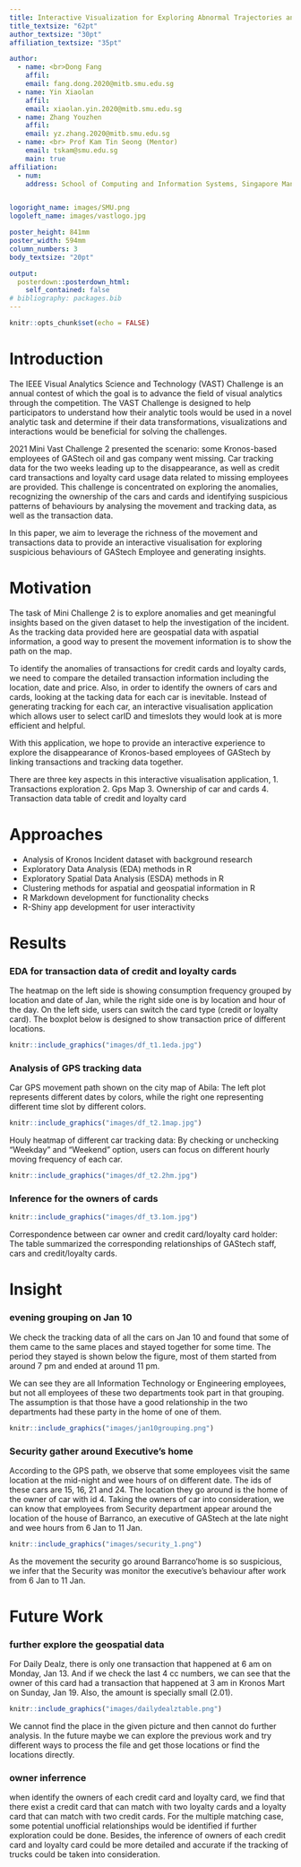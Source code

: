 ```yaml
---
title: Interactive Visualization for Exploring Abnormal Trajectories and Transactions of GAStech Employees
title_textsize: "62pt"
author_textsize: "30pt"
affiliation_textsize: "35pt"

author:
  - name: <br>Dong Fang
    affil: 
    email: fang.dong.2020@mitb.smu.edu.sg
  - name: Yin Xiaolan
    affil: 
    email: xiaolan.yin.2020@mitb.smu.edu.sg
  - name: Zhang Youzhen
    affil: 
    email: yz.zhang.2020@mitb.smu.edu.sg
  - name: <br> Prof Kam Tin Seong (Mentor)
    email: tskam@smu.edu.sg
    main: true
affiliation: 
  - num: 
    address: School of Computing and Information Systems, Singapore Management University


logoright_name: images/SMU.png
logoleft_name: images/vastlogo.jpg

poster_height: 841mm
poster_width: 594mm
column_numbers: 3
body_textsize: "20pt"

output: 
  posterdown::posterdown_html:
    self_contained: false
# bibliography: packages.bib
---
```


```r
knitr::opts_chunk$set(echo = FALSE)
```

# Introduction

The IEEE Visual Analytics Science and Technology (VAST) Challenge is an annual contest of which the goal is to advance the field of visual analytics through the competition. The VAST Challenge is designed to help participators to understand how their analytic tools would be used in a novel analytic task and determine if their data transformations, visualizations and interactions would be beneficial for solving the challenges.

2021 Mini Vast Challenge 2 presented the scenario:  some Kronos-based employees of GAStech oil and gas company went missing. Car tracking data for the two weeks leading up to the disappearance, as well as credit card transactions and loyalty card usage data related to missing employees are provided. This challenge is concentrated on exploring the anomalies, recognizing the ownership of the cars and cards and identifying suspicious patterns of behaviours by analysing the movement and tracking data, as well as the transaction data. 

In this paper, we aim to leverage the richness of the movement and transactions data to provide an interactive visualisation for exploring suspicious behaviours of GAStech Employee and generating insights.

# Motivation

The task of Mini Challenge 2 is to explore anomalies and get meaningful insights based on the given dataset to help the investigation of the incident. As the tracking data provided here are geospatial data with aspatial information, a good way to present the movement information is to show the path on the map. 

To identify the anomalies of transactions for credit cards and loyalty cards, we need to compare the detailed transaction information including the location, date and price. Also, in order to identify the owners of cars and cards, looking at the tacking data for each car is inevitable. Instead of generating tracking for each car, an interactive visualisation application which allows user to select carID and timeslots they would look at is more efficient and helpful.

With this application, we hope to provide an interactive experience to explore the disappearance of Kronos-based employees of GAStech by linking transactions and tracking data together.  

There are three key aspects in this interactive visualisation application,
1.	Transactions exploration 
2.	Gps Map
3.	Ownership of car and cards
4.  Transaction data table of credit and loyalty card

# Approaches

* Analysis of Kronos Incident dataset with background research
* Exploratory Data Analysis (EDA) methods in R
* Exploratory Spatial Data Analysis (ESDA) methods in R
* Clustering methods for aspatial and geospatial information in R
* R Markdown development for functionality checks
* R-Shiny app development for user interactivity

# Results

### EDA for transaction data of credit and loyalty cards

The heatmap on the left side is showing consumption frequency grouped by location and date of Jan, while the right side one is by location and hour of the day. On the left side, users can switch the card type (credit or loyalty card). The boxplot below is designed to show transaction price of different locations. 

```r
knitr::include_graphics("images/df_t1.1eda.jpg")
```

### Analysis of GPS tracking data

Car GPS movement path shown on the city map of Abila: The left plot represents different dates by colors, while the right one representing different time slot by different colors.

```r
knitr::include_graphics("images/df_t2.1map.jpg")
```

Houly heatmap of different car tracking data: By checking or unchecking "Weekday" and "Weekend" option, users can focus on different hourly moving frequency of each car.

```r
knitr::include_graphics("images/df_t2.2hm.jpg")
```

### Inference for the owners of cards

```r
knitr::include_graphics("images/df_t3.1om.jpg")
```

Correspondence between car owner and credit card/loyalty card holder: The table summarized the corresponding relationships of GAStech staff, cars and credit/loyalty cards.

# Insight

### evening grouping on Jan 10

We check the tracking data of all the cars on Jan 10 and found that some of them came to the same places and stayed together for some time. The period they stayed is shown below the figure, most of them started from around 7 pm and ended at around 11 pm.

We can see they are all Information Technology or Engineering employees, but not all employees of these two departments took part in that grouping. The assumption is that those have a good relationship in the two departments had these party in the home of one of them.

```r
knitr::include_graphics("images/jan10grouping.png")
```

### Security gather around Executive's home

According to the GPS path, we observe that some employees visit the same location at the mid-night and wee hours of on different date. The ids of these cars are 15, 16, 21 and 24. The location they go around is the home of the owner of car with id 4. Taking the owners of car into consideration, we can know that employees from Security department appear around the location of the house of Barranco, an executive of GAStech at the late night and wee hours from 6 Jan to 11 Jan. 

```r
knitr::include_graphics("images/security_1.png")
```

As the movement the security go around Barranco'home is so suspicious, we infer that the Security was monitor the executive's behaviour after work from 6 Jan to 11 Jan.

# Future Work

### further explore the geospatial data

For Daily Dealz, there is only one transaction that happened at 6 am on Monday, Jan 13. And if we check the last 4 cc numbers, we can see that the owner of this card had a transaction that happened at 3 am in Kronos Mart on Sunday, Jan 19. Also, the amount is specially small (2.01).

```r
knitr::include_graphics("images/dailydealztable.png")
```

We cannot find the place in the given picture and then cannot do further analysis. In the future maybe we can explore the previous work and try different ways to process the file and get those locations or find the locations directly.

### owner inferrence

when identify the owners of each credit card and loyalty card, we find that there exist a credit card that can match with two loyalty cards and a loyalty card that can match with two credit cards. For the multiple matching case, some potential unofficial relationships would be identified if further exploration could be done. Besides, the inference of owners of each credit card and loyalty card could be more detailed and accurate if the tracking of trucks could be taken into consideration.


